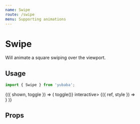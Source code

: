 ```yaml
---
name: Swipe
route: /swipe
menu: Supporting animations
---
```



# Swipe

Will animate a square swiping over the viewport.

## Usage

```js
import { Swipe } from 'yubaba';
```

<Playground>
  <Common.Toggler>
    {({ shown, toggle }) => (
      <Styled.Container onClick={() => toggle()} interactive>
        <Animator name="swipe" key={shown}>
          <Swipe background="#ff5e6d" direction={shown ? 'left' : 'right'}>
            {({ ref, style }) => <div style={style} ref={ref} />}
          </Swipe>
        </Animator>
      </Styled.Container>
    )}
  </Common.Toggler>
</Playground>

## Props

<Props of={Swipe} />

